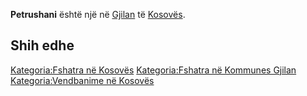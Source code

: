 {{Fshat në 
 | Emri                = Petrushani
 | EmriAlt                = 
 | NAME_SHORT_FORM=      
 | NAME_GENERIC=      
 | NAME_SORT_NAME_RO=      PETRUSHANI
 | FULL_NAME_RO = Petrushani
 | FULL_NAME_ND_RO=Petrushani
 | SORT_NAME_RG=PETRUSHANI
 | FULL_NAME_RG=Petrushani
 | FULL_NAME_ND_RG=Petrushani
 | SRP_NAME_SHORT_FORM=      
 | SRP_NAME_GENERIC=      
 | SRP_NAME_SORT_NAME_RO=      
 | SRP_FULL_NAME_RO = 
 | SRP_FULL_NAME_ND_RO=
 | SRP_SORT_NAME_RG=
 | SRP_FULL_NAME_RG=
 | SRP_FULL_NAME_ND_RG=
 | Emri (Rasa dhanore) = 
 | Figura              = 
 | Shteti              = Kosovo
 | Komuna              = Gjilan
 | Kodi postar         = 
 | Sipërfaqja          = 

 | Popullsia           = 

 | Regj. i popullsisë  = 
 | Dend. e popullsisë  = 
 | Faqja zyrtare       = 
 <!--- Koordinatat ----> 
 | Gjerësia            = 42.340556
 | Gjatësia            = 20.458889
 | Lartësia            = 
}}
'''Petrushani''' është një [[]] në [[Gjilan]] të [[Kosovës]].

<!-- == Gjeografia == -->
<!-- == Historia == -->
<!-- == Demografia == -->
== Shih edhe ==
{{Komuna Gjilan}}
{{Kosovo-Administrata-Cung}}

[[Kategoria:Fshatra në Kosovës]]
[[Kategoria:Fshatra në Kommunes Gjilan]]
[[Kategoria:Vendbanime në Kosovës]]